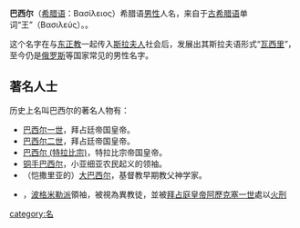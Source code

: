 '''巴西尔'''（[[希腊语|希腊语]]：Βασίλειος）希腊语[[男性|男性]]人名，来自于[[古希腊语|古希腊语]]单词“王”（Βασιλεύς）。{{fact|值得注意的是[[古希腊|古希腊]]的“王”的性质与其他文明的“[[国王|国王]]”并不完全相同|time=2017-09-14}}。

这个名字在与[[东正教|东正教]]一起传入[[斯拉夫人|斯拉夫人]]社会后，发展出其斯拉夫语形式“[[瓦西里|瓦西里]]”，至今仍是[[俄罗斯|俄罗斯]]等国家常见的男性名字。

==著名人士==
历史上名叫巴西尔的著名人物有：
*[[巴西尔一世|巴西尔一世]]，拜占廷帝国皇帝。
*[[巴西尔二世|巴西尔二世]]，拜占廷帝国皇帝。
*[[巴西尔_(特拉比宗)|巴西尔 (特拉比宗)]]，特拉比宗帝国皇帝。
*[[铜手巴西尔|铜手巴西尔]]，小亚细亚农民起义的领袖。
*（恺撒里亚的）[[大巴西尔|大巴西尔]]，基督教早期教父神学家。
*{{le|巴西爾 (醫生)|Basil the Physician}}，[[波格米勒派|波格米勒派]]領袖，被{{le|君士坦丁堡的尼古拉斯三世|Nicholas III of Constantinople}}視為異教徒，並被[[拜占庭皇帝|拜占庭皇帝]][[阿歷克塞一世|阿歷克塞一世]]處以[[火刑|火刑]]
{{disambig|Cat=三字人名消歧义}}
[[category:名|category:名]]